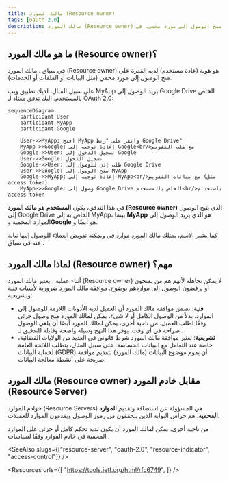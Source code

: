 ```yaml
---
title: مالك المورد (Resource owner)
tags: [oauth 2.0]
description: مالك المورد (Resource owner) هو هوية (عادة مستخدم) لديه القدرة على منح الوصول إلى مورد محمي. في OAuth 2.0، يمكن لمالك المورد أن يصرح للعميل للوصول إلى موارده في خادم الموارد (Resource Server) نيابة عنهم.
---
```


## ما هو مالك المورد (Resource owner)؟

في سياق <Ref slug="oauth-2.0" />، مالك المورد (Resource owner) هو هوية (عادة مستخدم) لديه القدرة على منح الوصول إلى مورد محمي (مثل البيانات أو الملفات أو الخدمات).

على سبيل المثال، لديك تطبيق ويب MyApp يريد الوصول إلى Google Drive الخاص بالمستخدم. إليك تدفق معتاد لـ OAuth 2.0:

```mermaid
sequenceDiagram
    participant User
    participant MyApp
    participant Google

    User->>MyApp: افتح MyApp وانقر على "ربط Google Drive"
    MyApp->>Google: إعادة توجيه إلى Google<br/>مع طلب التفويض
    Google->>User: تسجيل الدخول إلى Google
    User->>Google: تسجيل الدخول
    Google->>User: طلب إذن للوصول إلى Google Drive
    User->>Google: منح الوصول إلى MyApp
    Google->>MyApp: إعادة توجيه إلى MyApp<br/>مع بيانات التفويض (مثل access token)
    MyApp->>Google: وصول إلى Google Drive الخاص بالمستخدم<br/>باستخدام access token
```

في هذا التدفق، يكون **المستخدم** هو **مالك المورد (Resource owner)** الذي يتيح الوصول إلى Google Drive الخاص به إلى MyApp، بينما **MyApp** هو <Ref slug="client" /> الذي يريد الوصول إلى الموارد المحمية و**Google** هو أيضًا <Ref slug="authorization-server" /> و<Ref slug="resource-server" />.

كما يشير الاسم، يمتلك مالك المورد موارد في <Ref slug="resource-server" /> ويمكنه تفويض العملاء للوصول إليها نيابة عنه في سياق <Ref slug="oauth-2.0" />.

## لماذا مالك المورد (Resource owner) مهم؟

أثناء عملية <Ref slug="authorization" />، يعتبر مالك المورد (Resource owner) لا يمكن تجاهله لأنهم هم من يمنحون أو يرفضون الوصول إلى مواردهم بوضوح. موافقة مالك المورد ضرورية لأسباب فنية وتشريعية:

- **فنية**: تضمن موافقة مالك المورد أن العميل لديه الأذونات اللازمة للوصول إلى الموارد. بدلاً من الوصول الكامل أو لا شيء، يمكن لمالك المورد منح وصول جزئي وفقًا لطلب العميل. من ناحية أخرى، يمكن لمالك المورد أيضًا أن يلغي الوصول صراحة في أي وقت. يوفر هذا النهج وسيلة واضحة وقابلة للتدقيق لـ <Ref slug="access-control" />.
- **تشريعية**: تعتبر موافقة مالك المورد شرط قانوني في العديد من الولايات القضائية، خاصة عند التعامل مع البيانات الحساسة. على سبيل المثال، يتطلب اللائحة العامة لحماية البيانات (GDPR) أن يقوم موضوع البيانات (مالك المورد) بتقديم موافقة صريحة على أنشطة معالجة البيانات.

## مالك المورد (Resource owner) مقابل خادم المورد (Resource Server)

<Ref slug="resource-server">خوادم الموارد (Resource Servers)</Ref> هي المسؤولة عن استضافة وتقديم **الموارد المحمية**. هم حراس البوابة الذين يتحققون من رموز الوصول ويقدمون الموارد للعميلات.

من ناحية أخرى، يمكن لمالك المورد أن يكون لديه تحكم كامل أو جزئي على الموارد المحمية في خادم الموارد وفقًا لسياسات <Ref slug="access-control" />.

<SeeAlso slugs={["resource-server", "oauth-2.0", "resource-indicator", "access-control"]} />

<Resources
  urls={[
    "https://tools.ietf.org/html/rfc6749",
  ]}
/>
